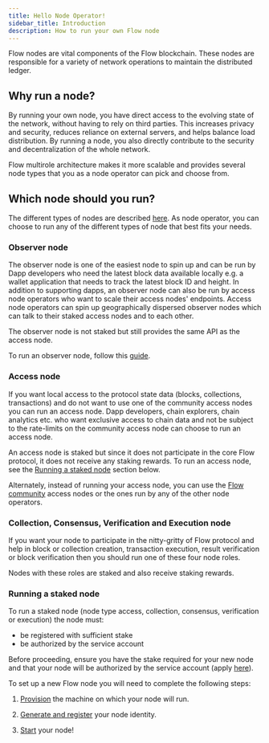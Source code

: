 ```yaml
---
title: Hello Node Operator!
sidebar_title: Introduction
description: How to run your own Flow node
---
```


Flow nodes are vital components of the Flow blockchain. These nodes are responsible for a variety of network operations to maintain the distributed ledger.

## Why run a node?

By running your own node, you have direct access to the evolving state of the network, without having to rely on third parties.
This increases privacy and security, reduces reliance on external servers, and helps balance load distribution.
By running a node, you also directly contribute to the security and decentralization of the whole network.

Flow multirole architecture makes it more scalable and provides several node types that you as a node operator can pick and choose from.


## Which node should you run?

The different types of nodes are described [here](/node-operation/node-roles). As node operator, you can choose to run any of the different types of node that best fits your needs.

### Observer node
The observer node is one of the easiest node to spin up and can be run by Dapp developers who need the latest block data available locally e.g. a wallet application that needs to track the latest block ID and height.
In addition to supporting dapps, an observer node can also be run by access node operators who want to scale their access nodes' endpoints. Access node operators can spin up geographically dispersed observer nodes which can talk to their staked access nodes and to each other.

The observer node is not staked but still provides the same API as the access node.

To run an observer node, follow this [guide](/node-operation/observer-node).

### Access node
If you want local access to the protocol state data (blocks, collections, transactions) and do not want to use one of the community access nodes you can run an access node.
Dapp developers, chain explorers, chain analytics etc. who want exclusive access to chain data and not be subject to the rate-limits on the community access node can choose to run an access node.

An access node is staked but since it does not participate in the core Flow protocol, it does not receive any staking rewards.
To run an access node, see the [Running a staked node](/node-operation/index.mdx#running-a-staked-node) section below.

Alternately, instead of running your access node, you can use the [Flow community]() access nodes or the ones run by any of the other node operators.

### Collection, Consensus, Verification and Execution node
If you want your node to participate in the nitty-gritty of Flow protocol and help in block or collection creation, transaction execution, result verification or block verification then you should run one of these four node roles.

Nodes with these roles are staked and also receive staking rewards.

### Running a staked node

To run a staked node (node type access, collection, consensus, verification or execution) the node must:
* be registered with sufficient stake
* be authorized by the service account

Before proceeding, ensure you have the stake required for your new node and that your node will be authorized by the service account (apply [here](https://www.onflow.org/node-validators)).

To set up a new Flow node you will need to complete the following steps:

1. [Provision](/node-operation/node-setup) the machine on which your node will run.

2. [Generate and register](/node-operation/node-bootstrap) your node identity.

3. [Start](/node-operation/node-bootstrap#step-3---start-your-flow-node) your node!
